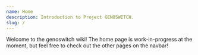 ```yaml
---
name: Home
description: Introduction to Project GENOSWITCH.
slug: /
---
```


Welcome to the genoswitch wiki! The home page is work-in-progress at the moment, but feel free to check out the other pages on the navbar!
